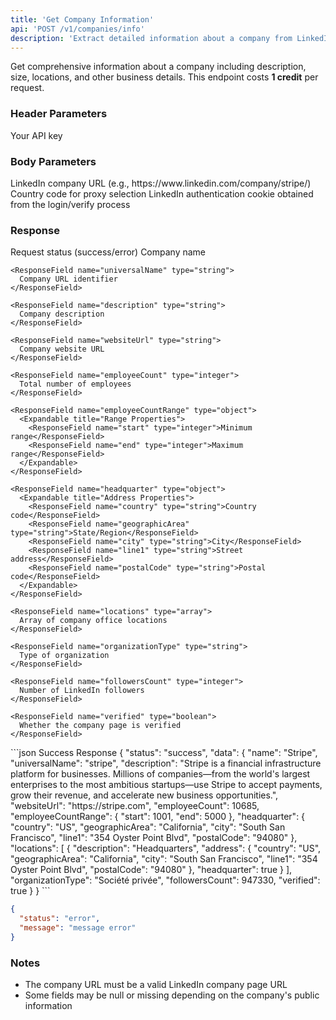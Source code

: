 ```yaml
---
title: 'Get Company Information'
api: 'POST /v1/companies/info'
description: 'Extract detailed information about a company from LinkedIn'
---
```


Get comprehensive information about a company including description, size, locations, and other business details.
<Note>
  This endpoint costs **1 credit** per request.
</Note>
### Header Parameters

<ParamField header="x-api-key" type="string" required>
  Your API key
</ParamField>

### Body Parameters

<ParamField body="company_url" type="string" required>
  LinkedIn company URL (e.g., https://www.linkedin.com/company/stripe/)
</ParamField>
<ParamField body="country" type="string" default="FR">
  Country code for proxy selection
</ParamField>
<ParamField body="login_cookie" type="string" required>
  LinkedIn authentication cookie obtained from the login/verify process
</ParamField>

### Response

<ResponseField name="status" type="string">
  Request status (success/error)
</ResponseField>

<ResponseField name="data" type="object">
  <Expandable title="Properties">
    <ResponseField name="name" type="string">
      Company name
    </ResponseField>

    <ResponseField name="universalName" type="string">
      Company URL identifier
    </ResponseField>

    <ResponseField name="description" type="string">
      Company description
    </ResponseField>

    <ResponseField name="websiteUrl" type="string">
      Company website URL
    </ResponseField>

    <ResponseField name="employeeCount" type="integer">
      Total number of employees
    </ResponseField>

    <ResponseField name="employeeCountRange" type="object">
      <Expandable title="Range Properties">
        <ResponseField name="start" type="integer">Minimum range</ResponseField>
        <ResponseField name="end" type="integer">Maximum range</ResponseField>
      </Expandable>
    </ResponseField>

    <ResponseField name="headquarter" type="object">
      <Expandable title="Address Properties">
        <ResponseField name="country" type="string">Country code</ResponseField>
        <ResponseField name="geographicArea" type="string">State/Region</ResponseField>
        <ResponseField name="city" type="string">City</ResponseField>
        <ResponseField name="line1" type="string">Street address</ResponseField>
        <ResponseField name="postalCode" type="string">Postal code</ResponseField>
      </Expandable>
    </ResponseField>

    <ResponseField name="locations" type="array">
      Array of company office locations
    </ResponseField>

    <ResponseField name="organizationType" type="string">
      Type of organization
    </ResponseField>

    <ResponseField name="followersCount" type="integer">
      Number of LinkedIn followers
    </ResponseField>

    <ResponseField name="verified" type="boolean">
      Whether the company page is verified
    </ResponseField>
  </Expandable>
</ResponseField>

<ResponseExample>
```json Success Response
{
  "status": "success",
  "data": {
    "name": "Stripe",
    "universalName": "stripe",
    "description": "Stripe is a financial infrastructure platform for businesses. Millions of companies—from the world's largest enterprises to the most ambitious startups—use Stripe to accept payments, grow their revenue, and accelerate new business opportunities.",
    "websiteUrl": "https://stripe.com",
    "employeeCount": 10685,
    "employeeCountRange": {
      "start": 1001,
      "end": 5000
    },
    "headquarter": {
      "country": "US",
      "geographicArea": "California",
      "city": "South San Francisco",
      "line1": "354 Oyster Point Blvd",
      "postalCode": "94080"
    },
    "locations": [
      {
        "description": "Headquarters",
        "address": {
          "country": "US",
          "geographicArea": "California",
          "city": "South San Francisco",
          "line1": "354 Oyster Point Blvd",
          "postalCode": "94080"
        },
        "headquarter": true
      }
    ],
    "organizationType": "Société privée",
    "followersCount": 947330,
    "verified": true
  }
}
```

```json Error Response
{
  "status": "error",
  "message": "message error"
}
```
</ResponseExample>


### Notes
- The company URL must be a valid LinkedIn company page URL
- Some fields may be null or missing depending on the company's public information
